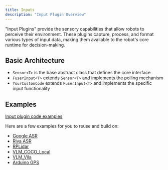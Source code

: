 ```yaml
---
title: Inputs
description: "Input Plugin Overview"
---
```


"Input Plugins" provide the sensory capabilities that allow robots to perceive their environment. These plugins capture, process, and format various types of input data, making them available to the robot's core runtime for decision-making.

## Basic Architecture

- `Sensor<T>` is the base abstract class that defines the core interface
- `FuserInput<T>` extends `Sensor<T>` and implements the polling mechanism
- `YourCustomCode` extends `FuserInput<T>` and implements the specific input functionality

## Examples

[Input plugin code examples](https://github.com/openmind/OM1/blob/main/src/inputs/plugins)

Here are a few examples for you to reuse and build on:

- [Google ASR](https://github.com/openmind/OM1/blob/main/src/inputs/plugins/google_asr.py)
- [Riva ASR](https://github.com/openmind/OM1/blob/main/src/inputs/plugins/riva_asr.py)
- [RPLidar](https://github.com/openmind/OM1/blob/main/src/inputs/plugins/rplidar.py)
- [VLM_COCO_Local](https://github.com/openmind/OM1/blob/main/src/inputs/plugins/vlm_coco_local.py)
- [VLM_Vila](https://github.com/openmind/OM1/blob/main/src/inputs/plugins/vlm_vila.py)
- [Arduino GPS](https://github.com/openmind/OM1/blob/main/src/inputs/plugins/gps_mag_serial_reader.py)

